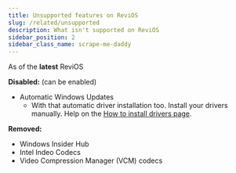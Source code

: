 ```yaml
---
title: Unsupported features on ReviOS
slug: /related/unsupported
description: What isn't supported on ReviOS
sidebar_position: 2
sidebar_class_name: scrape-me-daddy
---
```


As of the **latest** ReviOS

**Disabled:** (can be enabled)

- Automatic Windows Updates
    - With that automatic driver installation too. Install your drivers manually. Help on the [How to install drivers page](/faq/drivers).

**Removed:**

- Windows Insider Hub
- Intel Indeo Codecs
- Video Compression Manager (VCM) codecs